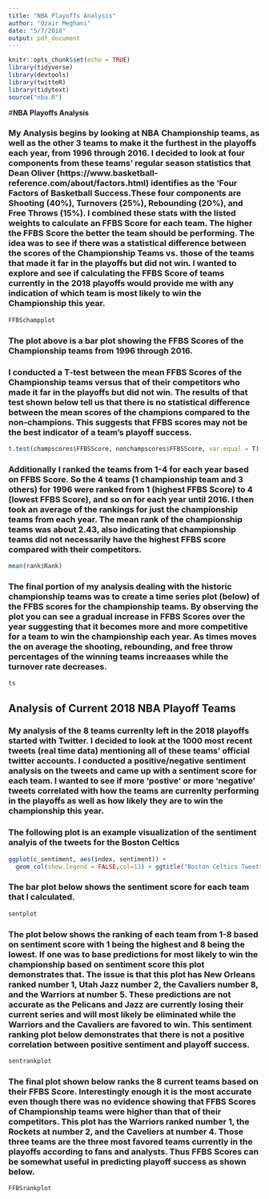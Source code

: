 ```yaml
---
title: "NBA Playoffs Analysis"
author: "Ozair Meghani"
date: "5/7/2018"
output: pdf_document
---
```


```r
knitr::opts_chunk$set(echo = TRUE)
library(tidyverse)
library(devtools)
library(twitteR)
library(tidytext)
source("nba.R")
```

#**NBA Playoffs Analysis**

### My Analysis begins by looking at NBA Championship teams, as well as the other 3 teams to make it the furthest in the playoffs each year, from 1996 through 2016. I decided to look at four components from these teams' regular season statistics that Dean Oliver (https://www.basketball-reference.com/about/factors.html) identifies as the 'Four Factors of Basketball Success.These four components are Shooting (40%), Turnovers (25%), Rebounding (20%), and Free Throws (15%). I combined these stats with the listed weights to calculate an FFBS Score for each team. The higher the FFBS Score the better the team should be performing. The idea was to see if there was a statistical difference between the scores of the Championship Teams vs. those of the teams that made it far in the playoffs but did not win. I wanted to explore and see if calculating the FFBS Score of teams currently in the 2018 playoffs would provide me with any indication of which team is most likely to win the Championship this year.
```r
FFBSchampplot
```

### The plot above is a bar plot showing the FFBS Scores of the Championship teams from 1996 through 2016. 

### I conducted a T-test between the mean FFBS Scores of the Championship teams versus that of their competitors who made it far in the playoffs but did not win. The results of that test shown below tell us that there is no statistical difference between the mean scores of the champions compared to the non-champions. This suggests that FFBS scores may not be the best indicator of a team's playoff success. 

```r
t.test(champscores$FFBSScore, nonchampscores$FFBSScore, var.equal = T)
```

### Additionally I ranked the teams from 1-4 for each year based on FFBS Score. So the 4 teams (1 championship team and 3 others) for 1996 were ranked from 1 (highest FFBS Score) to 4 (lowest FFBS Score), and so on for each year until 2016. I then took an average of the rankings for just the championship teams from each year. The mean rank of the championship teams was about 2.43, also indicating that championship teams did not necessarily have the highest FFBS score compared with their competitors.

```r
mean(rank$Rank)
```

### The final portion of my analysis dealing with the historic championship teams was to create a time series plot (below) of the FFBS scores for the championship teams. By observing the plot you can see a gradual increase in FFBS Scores over the year suggesting that it becomes more and more competitive for a team to win the championship each year. As times moves the on average the shooting, rebounding, and free throw percentages of the winning teams increaases while the turnover rate decreases. 

```r
ts
```

## **Analysis of Current 2018 NBA Playoff Teams**

### My analysis of the 8 teams currenlty left in the 2018 playoffs started with Twitter. I decided to look at the 1000 most recent tweets (real time data) mentioning all of these teams' official twitter accounts. I conducted a positive/negative sentiment analysis on the tweets and came up with a sentiment score for each team. I wanted to see if more 'postive' or more 'negative' tweets correlated with how the teams are currenlty performing in the playoffs as well as how likely they are to win the championship this year.

### The following plot is an example visualization of the sentiment analyis of the tweets for the Boston Celtics

```r
ggplot(c_sentiment, aes(index, sentiment)) +
  geom_col(show.legend = FALSE,col=13) + ggtitle("Boston Celtics Tweets Sentiment Analysis")
```

### The bar plot below shows the sentiment score for each team that I calculated. 

```r
sentplot
```

### The plot below shows the ranking of each team from 1-8 based on sentiment score with 1 being the highest and 8 being the lowest. If one was to base predictions for most likely to win the championship based on sentiment score this plot demonstrates that. The issue is that this plot has New Orleans ranked number 1, Utah Jazz number 2, the Cavaliers number 8, and the Warriors at number 5. These predictions are not accurate as the Pelicans and Jazz are currently losing their current series and will most likely be eliminated while the Warriors and the Cavaliers are favored to win. This sentiment ranking plot below demonstrates that there is not a positive correlation between positive sentiment and playoff success.

```r
sentrankplot
```

### The final plot shown below ranks the 8 current teams based on their FFBS Score. Interestingly enough it is the most accurate even though there was no evidence showing that FFBS Scores of Championship teams were higher than that of their competitors. This plot has the Warriors ranked number 1, the Rockets at number 2, and the Caveliers at number 4. Those three teams are the three most favored teams currently in the playoffs according to fans and analysts. Thus FFBS Scores can be somewhat useful in predicting playoff success as shown below. 

```r
FFBSrankplot
```
